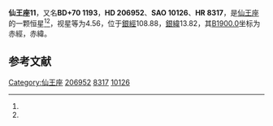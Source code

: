 {{Starbox begin
| name = 仙王座11
}}
{{Starbox observe
| epoch = [[J2000.0|J2000.0]]
| constell = [[仙王座|仙王座]]<ref name=SIMBAD>{{cite web
 | url=http://simbad.u-strasbg.fr/simbad/sim-id?Ident=HR+8317
 | title=Pulsating variable Star
 | publisher=Centre de Données astronomiques de Strasbourg
 | work=SIMBAD
 | accessdate=2012-07-13
 | archive-date=2020-11-04
 | archive-url=https://web.archive.org/web/20201104073131/http://simbad.u-strasbg.fr/simbad/sim-id?Ident=HR+8317
 | dead-url=no
 }}</ref><ref name=DATA>{{cite web
 | url=http://vizier.u-strasbg.fr/viz-bin/VizieR-5?-out.add=.&-source=5050&-corr=PK=HR&-out.max=9999&HR=8317
 | title=VizieR Detailed Page
 | accessdate=2012-07-13
 | archive-date=2020-11-03
 | archive-url=https://web.archive.org/web/20201103190438/http://vizier.u-strasbg.fr/viz-bin/VizieR-5?-out.add=.&-source=5050&-corr=PK=HR&-out.max=9999&HR=8317
 | dead-url=no
 }}</ref>
| 星官 = 
| ra = {{RA|21|41|55.3}}<ref name=SIMBAD /><ref name=DATA />
| dec = {{DEC|+71|18|41}}<ref name=SIMBAD /><ref name=DATA />
| appmag_v = 4.56<ref name=SIMBAD /><ref name=DATA />
}}
{{Starbox character
| class = K1III<ref name=SIMBAD /><ref name=DATA />
| b-v = 1.1<ref name=SIMBAD /><ref name=DATA />
| u-b = 1.1<ref name=SIMBAD /><ref name=DATA />
| r-i = 0.54<ref name=SIMBAD /><ref name=DATA />
| variable = 
}}
{{Starbox astrometry
| radial_v = 1.1
| prop_mo_ra = -37
| parallax = 0.008
| p_error = 
}}
{{Starbox catalog
| names =BD+70 1193，[[SAO星表|SAO]] 10126，[[HD星表|HD]] 206952，[[HR星表|HR]] 8317}}
{{Starbox reference |Simbad=HR+8317}}
{{Starbox end}}

'''仙王座11'''，又名'''BD+70 1193'''，'''HD 206952'''、'''SAO 10126'''、'''HR 8317'''，是[[仙王座|仙王座]]的一颗恒星<ref name=SIMBAD /><ref name=DATA />，视星等为4.56，位于[[銀道座標系|銀經]]108.88，[[銀道座標系|銀緯]]13.82，其[[B1900.0|B1900.0]]坐标为赤經{{RA|21|40|27.4}}，赤緯{{DEC|+70|13.82|3}}。

== 参考文献 ==
{{reflist}}

{{star-stub}}

{{仙王座恒星}}
[[Category:仙王座|Category:仙王座]]
[[Category:HD和HDE天體|206952]]
[[Category:HR天體|8317]]
[[Category:SAO天體|10126]]